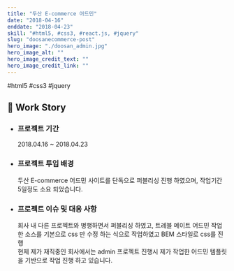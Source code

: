 ```yaml
---
title: "두산 E-commerce 어드민"
date: "2018-04-16"
enddate: "2018-04-23"
skill: "#html5, #css3, #react.js, #jquery"
slug: "doosanecommerce-post"
hero_image: "./doosan_admin.jpg"
hero_image_alt: ""
hero_image_credit_text: ""
hero_image_credit_link: ""
---
```


<div className="badge-wrap">
  <span className="badge badge-html">#html5</span>
  <span className="badge badge-css">#css3</span>
  <span className="badge badge-javscript">#jquery</span>
</div>

## 🎤 Work Story

- ### 프로젝트 기간

  2018.04.16 ~ 2018.04.23

- ### 프로젝트 투입 배경

  두산 E-commerce 어드민 사이트를 단독으로 퍼블리싱 진행 하였으며, 작업기간 5일정도 소요 되었습니다.

- ### 프로젝트 이슈 및 대응 사항

  회사 내 다른 프로젝트와 병행하면서 퍼블리싱 하였고, 트레블 메이트 어드민 작업한 소스를 기본으로 css 만 수정 하는 식으로 작업하였고 BEM 스타일로 css를 진행 <br/>현제 제가 재직중인 회사에서는 admin 프로젝트 진행시 제가 작업한 어드민 템플릿을 기반으로 작업 진행 하고 있습니다.

